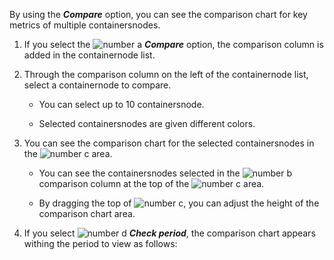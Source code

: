 By using the **_Compare_** option, you can see the comparison chart for key metrics of multiple <InDoc pages="resource-container-list">containers</InDoc><InDoc pages="resource-node-list">nodes</InDoc>. 

<InDoc pages="resource-container-list">

<ImgLang img='k8s-resource-container-list-compare.png' desc='Compare' />

</InDoc>

<InDoc pages="resource-node-list">

<ImgLang img='k8s-resource-node-list-compare.png' desc='Compare' />

</InDoc>

1. If you select the ![number a](/img/char-a.svg) **_Compare_** option, the comparison column is added in the <InDoc pages="resource-container-list">container</InDoc><InDoc pages="resource-node-list">node</InDoc> list.

2. Through the <LinkImage img="char-b.svg" className="ico" /> comparison column on the left of the <InDoc pages="resource-container-list">container</InDoc><InDoc pages="resource-node-list">node</InDoc> list, select a <InDoc pages="resource-container-list">container</InDoc><InDoc pages="resource-node-list">node</InDoc> to compare.

   - You can select up to 10 <InDoc pages="resource-container-list">containers</InDoc><InDoc pages="resource-node-list">node</InDoc>.

   - Selected <InDoc pages="resource-container-list">containers</InDoc><InDoc pages="resource-node-list">nodes</InDoc> are given different colors.

3. You can see the comparison chart for the selected <InDoc pages="resource-container-list">containers</InDoc><InDoc pages="resource-node-list">nodes</InDoc> in the ![number c](/img/char-c.svg) area. 

   - You can see the <InDoc pages="resource-container-list">containers</InDoc><InDoc pages="resource-node-list">nodes</InDoc> selected in the ![number b](/img/char-b.svg) comparison column at the top of the ![number c](/img/char-c.svg) area.

   - By dragging the top of ![number c](/img/char-c.svg), you can adjust the height of the comparison chart area.

4. If you select ![number d](/img/char-d.svg) **_Check period_**, the comparison chart appears withing the period to view as follows:

   <InDoc pages="resource-container-list">

   <ImgLang img='k8s-resource-container-list-compare-time.png' desc='Check period' />

   </InDoc>

   <InDoc pages="resource-node-list">

   <ImgLang img='k8s-resource-node-list-compare-time.png' desc='Check period' />

   </InDoc>
